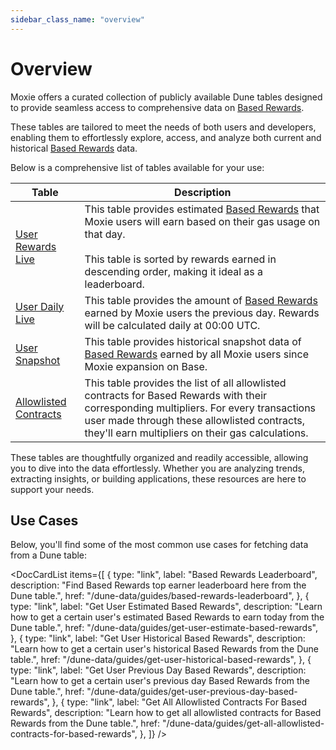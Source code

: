 ```yaml
---
sidebar_class_name: "overview"
---
```



# Overview

Moxie offers a curated collection of publicly available Dune tables designed to provide seamless access to comprehensive data on [Based Rewards](../learn/technical-deep-dive/04-based-rewards.mdx).

These tables are tailored to meet the needs of both users and developers, enabling them to effortlessly explore, access, and analyze both current and historical [Based Rewards](../learn/technical-deep-dive/04-based-rewards.mdx) data.

Below is a comprehensive list of tables available for your use:

| Table                                                     | Description                                                                                                                                                                                                                                                                  |
| --------------------------------------------------------- | ---------------------------------------------------------------------------------------------------------------------------------------------------------------------------------------------------------------------------------------------------------------------------- |
| [User Rewards Live](https://dune.com/queries/4510714)     | This table provides estimated [Based Rewards](../learn/technical-deep-dive/04-based-rewards.mdx) that Moxie users will earn based on their gas usage on that day. <br /><br /> This table is sorted by rewards earned in descending order, making it ideal as a leaderboard. |
| [User Daily Live](https://dune.com/queries/4516789)       | This table provides the amount of [Based Rewards](../learn/technical-deep-dive/04-based-rewards.mdx) earned by Moxie users the previous day. Rewards will be calculated daily at 00:00 UTC.                                                                                  |
| [User Snapshot](https://dune.com/queries/4468458)         | This table provides historical snapshot data of [Based Rewards](../learn/technical-deep-dive/04-based-rewards.mdx) earned by all Moxie users since Moxie expansion on Base.                                                                                                  |
| [Allowlisted Contracts](https://dune.com/queries/4542828) | This table provides the list of all allowlisted contracts for Based Rewards with their corresponding multipliers. For every transactions user made through these allowlisted contracts, they'll earn multipliers on their gas calculations.                                  |

These tables are thoughtfully organized and readily accessible, allowing you to dive into the data effortlessly. Whether you are analyzing trends, extracting insights, or building applications, these resources are here to support your needs.

## Use Cases

Below, you'll find some of the most common use cases for fetching data from a Dune table:

<DocCardList
  items={[
    {
      type: "link",
      label: "Based Rewards Leaderboard",
      description:
        "Find Based Rewards top earner leaderboard here from the Dune table.",
      href: "/dune-data/guides/based-rewards-leaderboard",
    },
    {
      type: "link",
      label: "Get User Estimated Based Rewards",
      description:
        "Learn how to get a certain user's estimated Based Rewards to earn today from the Dune table.",
      href: "/dune-data/guides/get-user-estimate-based-rewards",
    },
    {
      type: "link",
      label: "Get User Historical Based Rewards",
      description:
        "Learn how to get a certain user's historical Based Rewards from the Dune table.",
      href: "/dune-data/guides/get-user-historical-based-rewards",
    },
    {
      type: "link",
      label: "Get User Previous Day Based Rewards",
      description:
        "Learn how to get a certain user's previous day Based Rewards from the Dune table.",
      href: "/dune-data/guides/get-user-previous-day-based-rewards",
    },
    {
      type: "link",
      label: "Get All Allowlisted Contracts For Based Rewards",
      description:
        "Learn how to get all allowlisted contracts for Based Rewards from the Dune table.",
      href: "/dune-data/guides/get-all-allowlisted-contracts-for-based-rewards",
    },
  ]}
/>

<DeveloperSupport />
